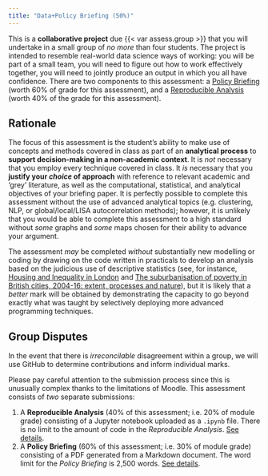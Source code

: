 ```yaml
---
title: "Data+Policy Briefing (50%)"
---
```


This is a **collaborative project** due {{< var assess.group >}} that you will undertake in a small group of *no more* than four students. The project is intended to resemble real-world data science ways of working: you will be part of a small team, you will need to figure out how to work effectively together, you will need to jointly produce an output in which you all have confidence. There are two components to this assessment: a [Policy Briefing](./briefing.qmd) (worth 60% of grade for this assessment), and a [Reproducible Analysis](./code.qmd) (worth 40% of the grade for this assessment).

## Rationale

The focus of this assessment is the student's ability to make use of concepts and methods covered in class as part of an **analytical process** to **support decision-making in a non-academic context**. It is *not* necessary that you employ every technique covered in class. It *is* necessary that you **justify your *choice* of approach** with reference to relevant academic and 'grey' literature, as well as the computational, statistical, and analytical objectives of your briefing paper. It is perfectly possible to complete this assessment without the use of advanced analytical topics (e.g. clustering, NLP, or global/local/LISA autocorrelation methods); however, it is unlikely that you would be able to complete this assessment to a high standard without *some* graphs and *some* maps chosen for their ability to advance your argument.

The assessment *may* be completed *without* substantially new modelling or coding by drawing on the code written in practicals to develop an analysis based on the judicious use of descriptive statistics (see, for instance, [Housing and Inequality in London](https://www.centreforlondon.org/publication/housing-and-inequality-in-london/) and [The suburbanisation of poverty in British cities, 2004-16: extent, processes and nature](https://www.tandfonline.com/doi/full/10.1080/02723638.2017.1405689)), but it is likely that a *better* mark will be obtained by demonstrating the capacity to go beyond exactly what was taught by selectively deploying more advanced programming techniques. 

::: {.callout-warning}
## Group Disputes

In the event that there is *irreconcilable* disagreement within a group, we will use GitHub to determine contributions and inform individual marks.

:::

Please pay careful attention to the submission process since this is unusually complex thanks to the limitations of Moodle. This assessment consists of _two_ separate submissions:

1. A **Reproducible Analysis** (40% of this assessment; i.e. 20% of module grade) consisting of a Jupyter notebook uploaded as a `.ipynb` file. There is no limit to the amount of code in the *Reproducible Analysis*. [See details](./code.qmd).
2. A **Policy Briefing** (60% of this assessment; i.e. 30% of module grade) consisting of a PDF generated from a Markdown document. The word limit for the *Policy Briefing* is 2,500 words. [See details](./briefing.qmd).
